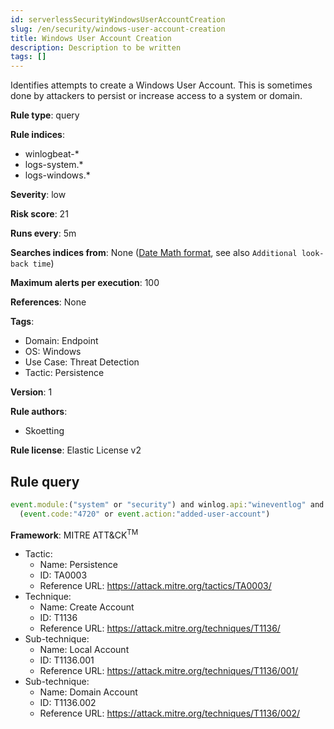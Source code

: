 ```yaml
---
id: serverlessSecurityWindowsUserAccountCreation
slug: /en/security/windows-user-account-creation
title: Windows User Account Creation
description: Description to be written
tags: []
---
```


<div id="windows-user-account-creation"></div>

Identifies attempts to create a Windows User Account. This is sometimes done by attackers to persist or increase access to a system or domain.

**Rule type**: query

**Rule indices**: 

* winlogbeat-*
* logs-system.*
* logs-windows.*

**Severity**: low

**Risk score**: 21

**Runs every**: 5m

**Searches indices from**: None ([Date Math format](((ref))/common-options.html#date-math), see also <DocLink id="serverlessSecurityRulesUiCreate" section="set-the-rules-schedule">`Additional look-back time`</DocLink>)

**Maximum alerts per execution**: 100

**References**: None

**Tags**: 

* Domain: Endpoint
* OS: Windows
* Use Case: Threat Detection
* Tactic: Persistence

**Version**: 1

**Rule authors**: 

* Skoetting

**Rule license**: Elastic License v2

## Rule query

```js
event.module:("system" or "security") and winlog.api:"wineventlog" and
  (event.code:"4720" or event.action:"added-user-account")

```

**Framework**: MITRE ATT&CK<sup>TM</sup>

* Tactic:
    * Name: Persistence
    * ID: TA0003
    * Reference URL: https://attack.mitre.org/tactics/TA0003/
* Technique:
    * Name: Create Account
    * ID: T1136
    * Reference URL: https://attack.mitre.org/techniques/T1136/
* Sub-technique:
    * Name: Local Account
    * ID: T1136.001
    * Reference URL: https://attack.mitre.org/techniques/T1136/001/
* Sub-technique:
    * Name: Domain Account
    * ID: T1136.002
    * Reference URL: https://attack.mitre.org/techniques/T1136/002/

